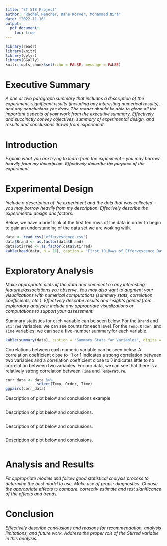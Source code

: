 ```yaml
---
title: "ST 518 Project"
author: "Rachel Hencher, Dane Korver, Mohammed Mira"
date: "2022-11-16"
output: 
  pdf_document:
    toc: true
---
```


```r
library(readr)
library(knitr)
library(dplyr)
library(GGally)
knitr::opts_chunk$set(echo = FALSE, message = FALSE)
```

# Executive Summary  
*A one or two paragraph summary that includes a description of the experiment, significant results (including any interesting numerical results), and any conclusions you draw. The reader should be able to glean all the important aspects of your work from the executive summary. Effectively and succinctly convey objectives, summary of experimental design, and results and conclusions drawn from experiment.*  


# Introduction  
*Explain what you are trying to learn from the experiment -- you may borrow heavily from my description. Effectively describe the purpose of the experiment.*  


# Experimental Design  
*Include a description of the experiment and the data that was collected -- you may borrow heavily from my description. Effectively describe the experimental design and factors.*  

Below, we have a brief look at the first ten rows of the data in order to begin to gain an understanding of the data set we are working with.  

```r
data <- read_csv("effervescence.csv")
data$Brand <- as.factor(data$Brand)
data$Stirred <- as.factor(data$Stirred)
kable(head(data, n = 10), caption = "First 10 Rows of Effervescence Data")
```


# Exploratory Analysis  
*Make appropriate plots of the data and comment on any interesting features/associations you observe. You may also want to augment your visualizations with numerical computations (summary stats, correlation coefficients, etc.). Effectively describe results and insights gained from exploratory analysis; include any appropriate visualizations or computations to support your assessment.*  

Summary statistics for each variable can be seen below. For the `Brand` and `Stirred` variables, we can see counts for each level. For the `Temp`, `Order`, and `Time` variables, we can see a five-number summary for each variable.  

```r
kable(summary(data), caption = "Summary Stats for Variables", digits = 2)
```

Correlations between each numeric variable can be seen below. A correlation coefficient close to -1 or 1 indicates a strong correlation between two variables and a correlation coefficient close to 0 indicates little to no correlation between two variables. For our data, we can see that there is a relatively strong correlation between `Time` and `Temperature`.  

```r
corr_data <- data %>%
              select(Temp, Order, Time)
ggpairs(corr_data)
```

Description of plot below and conclusions example.  

```r

```

Description of plot below and conclusions.  

```r

```

Description of plot below and conclusions.  

```r

```

Description of plot below and conclusions.  

```r

```


# Analysis and Results  
*Fit appropriate models and follow good statistical analysis process to determine the best model to use. Make use of proper diagnostics. Choose the appropriate effects to compare, correctly estimate and test significance of the effects and trends.*  


# Conclusion  
*Effectively describe conclusions and reasons for recommendation, analysis limitations, and future work. Address the proper role of the Stirred variable in this analysis.*  

